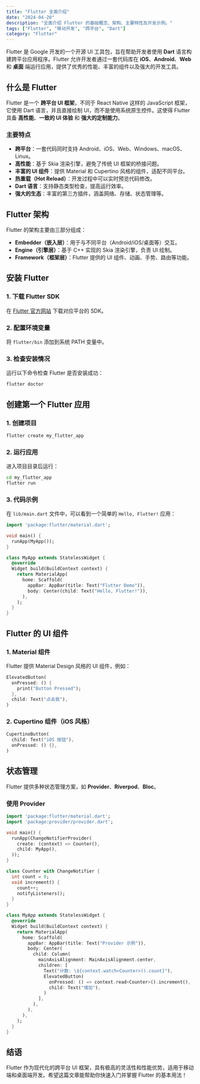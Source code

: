 ```yaml
---
title: "Flutter 全面介绍"
date: "2024-04-20"
description: "全面介绍 Flutter 的基础概念、架构、主要特性及开发示例。"
tags: ["Flutter", "移动开发", "跨平台", "Dart"]
category: "Flutter"
---
```


Flutter 是 Google 开发的一个开源 UI 工具包，旨在帮助开发者使用 **Dart** 语言构建跨平台应用程序。Flutter 允许开发者通过一套代码库在 **iOS**、**Android**、**Web** 和 **桌面** 端运行应用，提供了优秀的性能、丰富的组件以及强大的开发工具。

## 什么是 Flutter
Flutter 是一个 **跨平台 UI 框架**，不同于 React Native 这样的 JavaScript 框架，它使用 Dart 语言，并且直接绘制 UI，而不是使用系统原生控件。这使得 Flutter 具备 **高性能**、**一致的 UI 体验** 和 **强大的定制能力**。

### 主要特点
- **跨平台**：一套代码同时支持 Android、iOS、Web、Windows、macOS、Linux。
- **高性能**：基于 Skia 渲染引擎，避免了传统 UI 框架的桥接问题。
- **丰富的 UI 组件**：提供 Material 和 Cupertino 风格的组件，适配不同平台。
- **热重载（Hot Reload）**：开发过程中可以实时预览代码修改。
- **Dart 语言**：支持静态类型检查，提高运行效率。
- **强大的生态**：丰富的第三方插件，涵盖网络、存储、状态管理等。

## Flutter 架构
Flutter 的架构主要由三部分组成：
- **Embedder（嵌入层）**：用于与不同平台（Android/iOS/桌面等）交互。
- **Engine（引擎层）**：基于 C++ 实现的 Skia 渲染引擎，负责 UI 绘制。
- **Framework（框架层）**：Flutter 提供的 UI 组件、动画、手势、路由等功能。

## 安装 Flutter
### 1. 下载 Flutter SDK
在 [Flutter 官方网站](https://flutter.dev) 下载对应平台的 SDK。

### 2. 配置环境变量
将 `flutter/bin` 添加到系统 PATH 变量中。

### 3. 检查安装情况
运行以下命令检查 Flutter 是否安装成功：
```sh
flutter doctor
```

## 创建第一个 Flutter 应用
### 1. 创建项目
```sh
flutter create my_flutter_app
```
### 2. 运行应用
进入项目目录后运行：
```sh
cd my_flutter_app
flutter run
```

### 3. 代码示例
在 `lib/main.dart` 文件中，可以看到一个简单的 `Hello, Flutter!` 应用：
```dart
import 'package:flutter/material.dart';

void main() {
  runApp(MyApp());
}

class MyApp extends StatelessWidget {
  @override
  Widget build(BuildContext context) {
    return MaterialApp(
      home: Scaffold(
        appBar: AppBar(title: Text("Flutter Demo")),
        body: Center(child: Text("Hello, Flutter!")),
      ),
    );
  }
}
```

## Flutter 的 UI 组件
### 1. Material 组件
Flutter 提供 Material Design 风格的 UI 组件，例如：
```dart
ElevatedButton(
  onPressed: () {
    print("Button Pressed");
  },
  child: Text("点击我"),
)
```
### 2. Cupertino 组件（iOS 风格）
```dart
CupertinoButton(
  child: Text("iOS 按钮"),
  onPressed: () {},
)
```

## 状态管理
Flutter 提供多种状态管理方案，如 **Provider**、**Riverpod**、**Bloc**。

### 使用 Provider
```dart
import 'package:flutter/material.dart';
import 'package:provider/provider.dart';

void main() {
  runApp(ChangeNotifierProvider(
    create: (context) => Counter(),
    child: MyApp(),
  ));
}

class Counter with ChangeNotifier {
  int count = 0;
  void increment() {
    count++;
    notifyListeners();
  }
}

class MyApp extends StatelessWidget {
  @override
  Widget build(BuildContext context) {
    return MaterialApp(
      home: Scaffold(
        appBar: AppBar(title: Text("Provider 示例")),
        body: Center(
          child: Column(
            mainAxisAlignment: MainAxisAlignment.center,
            children: [
              Text("计数: \${context.watch<Counter>().count}"),
              ElevatedButton(
                onPressed: () => context.read<Counter>().increment(),
                child: Text("增加"),
              )
            ],
          ),
        ),
      ),
    );
  }
}
```

## 结语
Flutter 作为现代化的跨平台 UI 框架，具有极高的灵活性和性能优势，适用于移动端和桌面端开发。希望这篇文章能帮助你快速入门并掌握 Flutter 的基本用法！
